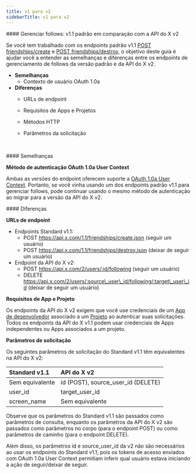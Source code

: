 ```yaml
---
title: v1 para v2
sidebarTitle: v1 para v2
---
```



<div id="manage-follows-standard-v11-compared-to-x-api-v2">
  #### Gerenciar follows: v1.1 padrão em comparação com a API do X v2
</div>

Se você tem trabalhado com os endpoints padrão v1.1 [POST friendships/create](https://developer.x.com/en/docs/twitter-api/v1/accounts-and-users/follow-search-get-users/api-reference/post-friendships-create) e [POST friendships/destroy](https://developer.x.com/en/docs/twitter-api/v1/accounts-and-users/follow-search-get-users/api-reference/post-friendships-destroy), o objetivo deste guia é ajudar você a entender as semelhanças e diferenças entre os endpoints de gerenciamento de follows da versão padrão e da API do X v2.

- **Semelhanças**
  - Contexto de usuário OAuth 1.0a
- **Diferenças**
  - URLs de endpoint
  - Requisitos de Apps e Projetos
  - Métodos HTTP
  - Parâmetros da solicitação

     

<div id="similarities">
  #### Semelhanças
</div>

**Método de autenticação OAuth 1.0a User Context**

Ambas as versões do endpoint oferecem suporte a [OAuth 1.0a User Context](/pt-BR/resources/fundamentals/authentication#oauth-1-0a-2). Portanto, se você vinha usando um dos endpoints padrão v1.1 para gerenciar follows, pode continuar usando o mesmo método de autenticação ao migrar para a versão da API do X v2. 

<div id="differences">
  #### Diferenças
</div>

**URLs de endpoint**

- Endpoints Standard v1.1:
  - POST https://api.x.com/1.1/friendships/create.json
    (seguir um usuário)
  - POST https://api.x.com/1.1/friendships/destroy.json
    (deixar de seguir um usuário)
- Endpoint da API do X v2:
  - POST https://api.x.com/2/users/:id/following
    (seguir um usuário)
  - DELETE https://api.x.com/2/users/:source\_user\_id/following/:target\_user\_id
    (deixar de seguir um usuário)

**Requisitos de App e Projeto**

Os endpoints da API do X v2 exigem que você use credenciais de um [App de desenvolvedor](/pt-BR/resources/fundamentals/developer-apps) associado a um [Projeto](/pt-BR/resources/fundamentals/projects) ao autenticar suas solicitações. Todos os endpoints da API do X v1.1 podem usar credenciais de Apps independentes ou Apps associados a um projeto.

**Parâmetros de solicitação**

Os seguintes parâmetros de solicitação do Standard v1.1 têm equivalentes na API do X v2:

| Standard v1.1 | API do X v2 |
| :--- | :--- |
| Sem equivalente | id (POST), source\_user\_id (DELETE) |
| user\_id | target\_user\_id |
| screen\_name | Sem equivalente |

Observe que os parâmetros do Standard v1.1 são passados como parâmetros de consulta, enquanto os parâmetros da API do X v2 são passados como parâmetros no corpo (para o endpoint POST) ou como parâmetros de caminho (para o endpoint DELETE).

Além disso, os parâmetros id e source\_user\_id da v2 não são necessários ao usar os endpoints do Standard v1.1, pois os tokens de acesso enviados com OAuth 1.0a User Context permitiam inferir qual usuário estava iniciando a ação de seguir/deixar de seguir. 